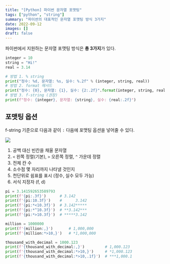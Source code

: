 ```yaml
---
title: "[Python] 파이썬 문자열 포맷팅"
tags: ["python", "string"]
summary: "파이썬의 대표적인 문자열 포맷팅 방식 3가지"
date: 2022-09-12
images: []
draft: false
---
```


파이썬에서 지원하는 문자열 포맷팅 방식은 **총 3가지**가 있다.

```python
integer = 10
string = "Hi!"
real = 3.14

# 방법 1. % string
print("정수: %d, 문자열: %s, 실수: %.2f" % (integer, string, real))
# 방법 2. format 메서드
print("정수: {0}, 문자열: {1}, 실수: {2:.2f}".format(integer, string, real))
# 방법 3. f-string (권장)
print(f"정수: {integer}, 문자열: {string}, 실수: {real:.2f}")
```

## 포맷팅 옵션

f-string 기준으로 다음과 같이 `:` 다음에 포맷팅 옵션을 넣어줄 수 있다.

![](/static/images/dev/python/string-formatting/formatting-option.png)

1. 공백 대신 빈칸을 채울 문자열
2. `<` 왼쪽 정렬(기본), `>` 오른쪽 정렬, `^` 가운데 정렬
3. 전체 칸 수
4. 소수점 몇 자리까지 나타낼 것인지
5. 천단위로 쉼표를 표시 (정수, 실수 모두 가능)
6. 서식 지정자 (f, d)

```python
pi = 3.141592653589793
print(f'{pi:.3f}')      # 3.142
print(f'{pi:10.3f}')    #      3.142
print(f'{pi:*<10.3f}')  # 3.142*****
print(f'{pi:*^10.3f}')  # **3.142***
print(f'{pi:*>10.3f}')  # *****3.142

million = 1000000
print(f'{million:,}')       # 1,000,000
print(f'{million:*>10,}')   # *1,000,000

thousand_with_decimal = 1000.123
print(f'{thousand_with_decimal:,}')         # 1,000.123
print(f'{thousand_with_decimal:*>10,}')     # *1,000.123
print(f'{thousand_with_decimal:*>10,.1f}')  # ***1,000.1
```
